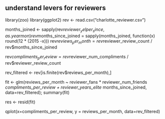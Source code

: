 ## understand levers for reviewers
library(zoo)
library(ggplot2)
rev <- read.csv("charlotte_reviewer.csv")

months_joined <- sapply(rev$reviewer_yelper_since, as.yearmon)
rev$months_since_joined = sapply(months_joined, function(x) round(12 * (2015 -x)))
rev$reviews_per_month = rev$reviewer_review_count / rev$months_since_joined

rev$compliments_per_review = rev$reviewer_num_compliments / rev$reviewer_review_count

rev_filtered <- rev[is.finite(rev$reviews_per_month),]

fit <- glm(reviews_per_month ~ 
            reviewer_fans * 
            reviewer_num_friends *
            compliments_per_review +
            reviewer_years_elite *
            months_since_joined, data=rev_filtered);
summary(fit)

res <- resid(fit)

qplot(x=compliments_per_review, y = reviews_per_month, data=rev_filtered)
